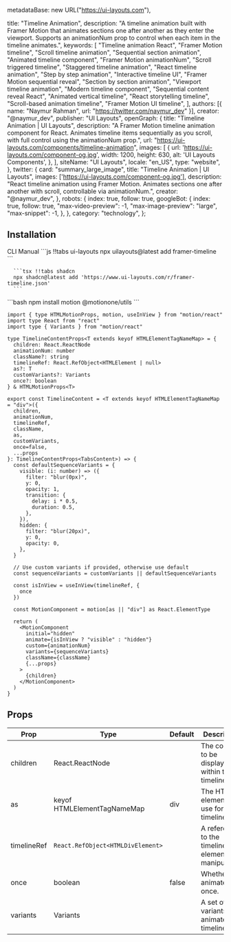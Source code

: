   metadataBase: new URL("https://ui-layouts.com"),

  title: "Timeline Animation",
  description:
    "A timeline animation built with Framer Motion that animates sections one after another as they enter the viewport. Supports an animationNum prop to control when each item in the timeline animates.",
  keywords: [
    "Timeline animation React",
    "Framer Motion timeline",
    "Scroll timeline animation",
    "Sequential section animation",
    "Animated timeline component",
    "Framer Motion animationNum",
    "Scroll triggered timeline",
    "Staggered timeline animation",
    "React timeline animation",
    "Step by step animation",
    "Interactive timeline UI",
    "Framer Motion sequential reveal",
    "Section by section animation",
    "Viewport timeline animation",
    "Modern timeline component",
    "Sequential content reveal React",
    "Animated vertical timeline",
    "React storytelling timeline",
    "Scroll-based animation timeline",
    "Framer Motion UI timeline",
  ],
  authors: [{ name: "Naymur Rahman", url: "https://twitter.com/naymur_dev" }],
  creator: "@naymur_dev",
  publisher: "UI Layouts",
  openGraph: {
    title: "Timeline Animation | UI Layouts",
    description:
      "A Framer Motion timeline animation component for React. Animates timeline items sequentially as you scroll, with full control using the animationNum prop.",
    url: "https://ui-layouts.com/components/timeline-animation",
    images: [
      {
        url: 'https://ui-layouts.com/component-og.jpg',
        width: 1200,
        height: 630,
        alt: 'UI Layouts Components',
      },
    ],
    siteName: "UI Layouts",
    locale: "en_US",
    type: "website",
  },
  twitter: {
    card: "summary_large_image",
    title: "Timeline Animation | UI Layouts",
    images: ['https://ui-layouts.com/component-og.jpg'],
    description:
      "React timeline animation using Framer Motion. Animates sections one after another with scroll, controllable via animationNum.",
    creator: "@naymur_dev",
  },
  robots: {
    index: true,
    follow: true,
    googleBot: {
      index: true,
      follow: true,
      "max-video-preview": -1,
      "max-image-preview": "large",
      "max-snippet": -1,
    },
  },
  category: "technology",
};


<ComponentCodePreview name='timeline-animation' hasReTrigger responsive />


## Installation

<Tabs defaultValue="cli">

<TabsList className='border-b w-full bg-transparent dark:bg-transparent justify-start dark:bg-zinc-900 h-11'>
  <TabsTrigger value='cli'>CLI</TabsTrigger>
  <TabsTrigger value='manual'>Manual</TabsTrigger>
</TabsList>

  <TabsContent value="cli">
   <CodeWithTabs>
      ```js !!tabs ui-layouts
      npx uilayouts@latest add framer-timeline
      ```

      ```tsx !!tabs shadcn
      npx shadcn@latest add 'https://www.ui-layouts.com/r/framer-timeline.json'
      ```

   </CodeWithTabs>
  </TabsContent>
  
<TabsContent value="manual">
```bash
npm install motion @motionone/utils
```

```tsx framer-timeline.tsx
import { type HTMLMotionProps, motion, useInView } from "motion/react"
import type React from "react"
import type { Variants } from "motion/react"

type TimelineContentProps<T extends keyof HTMLElementTagNameMap> = {
  children: React.ReactNode
  animationNum: number
  className?: string
  timelineRef: React.RefObject<HTMLElement | null>
  as?: T
  customVariants?: Variants
  once?: boolean
} & HTMLMotionProps<T>

export const TimelineContent = <T extends keyof HTMLElementTagNameMap = "div">({
  children,
  animationNum,
  timelineRef,
  className,
  as,
  customVariants,
  once=false,
  ...props
}: TimelineContentProps<TabsContent>) => {
  const defaultSequenceVariants = {
    visible: (i: number) => ({
      filter: "blur(0px)",
      y: 0,
      opacity: 1,
      transition: {
        delay: i * 0.5,
        duration: 0.5,
      },
    }),
    hidden: {
      filter: "blur(20px)",
      y: 0,
      opacity: 0,
    },
  }

  // Use custom variants if provided, otherwise use default
  const sequenceVariants = customVariants || defaultSequenceVariants

  const isInView = useInView(timelineRef, {
    once
  })

  const MotionComponent = motion[as || "div"] as React.ElementType

  return (
    <MotionComponent
      initial="hidden"
      animate={isInView ? "visible" : "hidden"}
      custom={animationNum}
      variants={sequenceVariants}
      className={className}
      {...props}
    >
      {children}
    </MotionComponent>
  )
}
```
</TabsContent>
</Tabs>

## Props

| Prop         | Type                               | Default | Description                                           |
| ------------ | ---------------------------------- | ------- | ----------------------------------------------------- |
| children     | React.ReactNode                    |         | The content to be displayed within the timeline.      |
| as           | keyof HTMLElementTagNameMap        | div     | The HTML element to use for the timeline.             |
| timelineRef  | `React.RefObject<HTMLDivElement>`  |         | A reference to the timeline element for manipulation. |
| once         | boolean                            | false   | Whether to animate only once.                         |
| variants     | Variants                           |         | A set of variants to animate the timeline.            |
